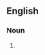 ==English==

===Noun===
{{en-noun|head=[[mind]] [[boggler]]}}

# {{alternative spelling of|mind-boggler|lang=en}}